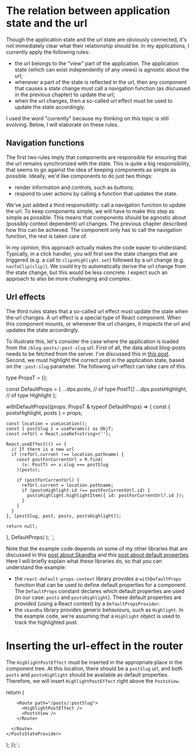 # The relation between application state and the url

Though the application state and the url state are obviously connected, it's not immediately
clear what their relationship should be. In my applications, I currently apply the following rules:

- the url belongs to the "view" part of the application. The application state (which can exist
  independently of any views) is agnostic about the url;
- whenever a part of the state is reflected in the url, then any component that causes a state change must
  call a navigation function (as discussed in the previous chapter) to update the url;
- when the url changes, then a so-called url effect must be used to update the state accordingly.

I used the word "currently" because my thinking on this topic is still evolving. Below, I will elaborate
on these rules.

## Navigation functions

The first two rules imply that components are responsible for ensuring that the url remains synchronized
with the state. This is quite a big responsibility, that seems to go against the idea of keeping components as simple
as possible. Ideally, we'd like components to do just two things:

- render information and controls, such as buttons;
- respond to user actions by calling a function that updates the state.

We've just added a third responsibility: call a navigation function to update the url. To keep components simple,
we will have to make this step as simple as possible. This means that components should be agnostic about
(possibly context dependent) url changes. The previous chapter described how this can be achieved. The component
only has to call the navigation function, the rest is taken care of.

In my opinion, this approach actually makes the code easier to understand. Typically, in a click handler, you will
first see the state changes that are triggered (e.g. a call to `clipsHighlight.set`) followed by a url change
(e.g. `navToClip(clip)`). We could try to automatically derive the url change from the state change, but this would
be less concrete. I expect such an approach to also be more challenging and complex.

## Url effects

The third rules states that a so-called url effect must update the state when the url changes. A url effect is a
special type of React component. When this component mounts, or whenever the url changes, it inspects the url and
updates the state accordingly.

To illustrate this, let's consider the case where the application is loaded from the `/blog-posts/:post-slug` url.
First of all, the data about blog-posts needs to be fetched from the server. I've discussed this in
[this post](/posts/state-providers/chapter-1). Second, we must highlight the correct post in the
application state, based on the `:post-slug` parameter. The following url-effect can take care of this.

type PropsT = {};

const DefaultProps = {
...dps.posts, // of type PostT[]
...dps.postsHighlight, // of type Highlight<PostT>
};

  withDefaultProps((props: PropsT & typeof DefaultProps) => {
    const { postsHighlight, posts } = props;

    const location = useLocation();
    const { postSlug } = useParams() as ObjT;
    const refUrl = React.useRef<string>('');

    React.useEffect(() => {
      // If there is a new url
      if (refUrl.current !== location.pathname) {
        const postForCurrentUrl = R.find(
          (x: PostT) => x.slug === postSlug
        )(posts);

        if (postForCurrentUrl) {
          refUrl.current = location.pathname;
          if (postsHighlight.id !== postForCurrentUrl.id) {
            postsHighlight.highlightItem({ id: postForCurrentUrl?.id });
          }
        }
      }
    }, [postSlug, post, posts, postsHighlight]);

    return null;

}, DefaultProps)
);
`;

<CodeSnippet title="HighlightPostEffect.tsx" addMb code={code1} />

Note that the example code depends on some of my other libraries that are discussed in
this [post about Skandha](/posts/skandha/chapter-1) and this
[post about default properties](/posts/default-props/chapter-1). Here I will briefly
explain what these libraries do, so that you can understand the example:

- the `react-default-props-context` library provides a `withDefaultProps` function that
  can be used to define default properties for a component. The `DefaultProps` constant
  declares which default properties are used (in our case: `posts` and `postsHighlight`).
  These default properties are provided (using a React context) by a `DefaultPropsProvider`.
- the `skandha` library provides generic behaviours, such as `Highlight`. In the example
  code, we're assuming that a `Highlight` object is used to track the highlighted post.

# Inserting the url-effect in the router

The `HighlightPostEffect` must be inserted in the appropriate place in the component tree.
At this location, there should be a `postSlug` url, and both `posts` and `postsHighlight`
should be available as default properties. Therefore, we will insert `HighlightPostEffect`
right above the `PostsView`.

  return (
    <PostsStateProvider>
      <Route path="/posts">
        <PostsView />

        <Route path="/posts/:postSlug">
          <HighlightPostEffect />
          <PostsView />
        </Route>

      </Route>
    </PostsStateProvider>

);
});`;

<CodeSnippet title="UrlRouter.tsx" addMb code={code2} />
